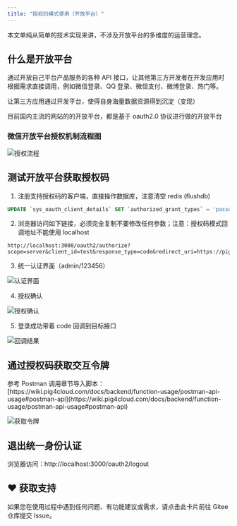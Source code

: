 ```yaml
---
title: "授权码模式使用（开放平台）"
---
```


本文单纯从简单的技术实现来讲，不涉及开放平台的多维度的运营理念。

## 什么是开放平台

通过开放自己平台产品服务的各种 API 接口，让其他第三方开发者在开发应用时根据需求直接调用，例如微信登录、QQ 登录、微信支付、微博登录、热门等。

让第三方应用通过开发平台，使得自身海量数据资源得到沉淀（变现）

目前国内主流的网站的的开放平台，都是基于 oauth2.0 协议进行做的开放平台

### 微信开放平台授权机制流程图

![授权流程](/images/1599314414672-bed5346e-83cb-48e4-a4ee-a4b85e455212.jpeg)

## 测试开放平台获取授权码

1. 注册支持授权码的客户端，<Warning>直接操作数据库，注意清空 redis (flushdb)</Warning>

```sql
UPDATE `sys_oauth_client_details` SET `authorized_grant_types` = 'password,refresh_token,authorization_code,client_credentials', `web_server_redirect_uri` = 'https://pig4cloud.com'WHERE `client_id` = 'test';
```

2. 浏览器访问如下链接，必须完全复制不要修改任何参数；<Warning>注意</Warning>：授权码模式回调地址不能使用 localhost

```shell
http://localhost:3000/oauth2/authorize?scope=server&client_id=test&response_type=code&redirect_uri=https://pig4cloud.com
```

3. 统一认证界面（admin/123456）

![认证界面](/images/1734249521088-b3b4863b-1a9d-43d6-93ca-30650858ecf6.png)

4. 授权确认

![授权确认](/images/1633962058487-fc8fa397-cb15-4fde-b7b4-7aab479af0a1.png)

5. 登录成功带着 code 回调到目标接口

![回调结果](https://minio.pigx.vip/oss/1633962131.png)

## 通过授权码获取交互令牌

<Warning>
参考 Postman 调用章节导入脚本：[https://wiki.pig4cloud.com/docs/backend/function-usage/postman-api-usage#postman-api](https://wiki.pig4cloud.com/docs/backend/function-usage/postman-api-usage#postman-api)
</Warning>

![获取令牌](/images/1661931726658-9d90fc59-3940-40e6-b1a4-8d06aab842f4.png)

## 退出统一身份认证

浏览器访问：http://localhost:3000/oauth2/logout

## ♥️ 获取支持
<Card title="遇到问题？" horizontal icon="link" href="https://gitee.com/log4j/pig/issues">
  如果您在使用过程中遇到任何问题、有功能建议或需求，请点击此卡片前往 Gitee 仓库提交 Issue。
</Card>

